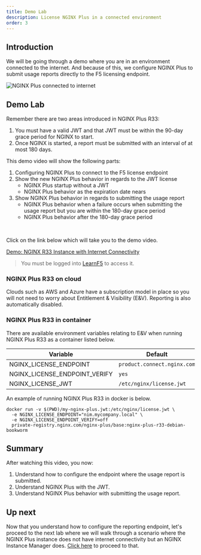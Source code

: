 ```yaml
---
title: Demo Lab
description: License NGINX Plus in a connected environment
order: 3
---
```


## Introduction

We will be going through a demo where you are in an environment connected to the internet. And because of this, we
configure NGINX Plus to submit usage reports directly to the F5 licensing endpoint.

![NGINX Plus connected to internet](media/demo/1.png)

## Demo Lab

Remember there are two areas introduced in NGINX Plus R33:
1. You must have a valid JWT and that JWT must be within the 90-day grace period for NGINX to start.
1. Once NGINX is started, a report must be submitted with an interval of at most 180 days.

This demo video will show the following parts:
1. Configuring NGINX Plus to connect to the F5 license endpoint
1. Show the new NGINX Plus behavior in regards to the JWT license
    - NGINX Plus startup without a JWT
    - NGINX Plus behavior as the expiration date nears
1. Show NGINX Plus behavior in regards to submitting the usage report
    - NGINX Plus behavior when a failure occurs when submitting the usage report but you are within the 180-day grace
    period
    - NGINX Plus behavior after the 180-day grace period

<br/>

Click on the link below which will take you to the demo video.

[Demo: NGINX R33 Instance with Internet Connectivity](https://f5u.csod.com/ui/lms-learning-details/app/video/77086780-e0ce-4907-8fbb-43cb51d1836c)

> You must be logged into [LearnF5](https://f5u.csod.com/) to access it.

### NGINX Plus R33 on cloud

Clouds such as AWS and Azure have a subscription model in place so you will not need to worry about Entitlement &
Visibility (E&V). Reporting is also automatically disabled.

### NGINX Plus R33 in container

There are available environment variables relating to E&V when running NGINX Plus R33 as a container listed below.

| Variable | Default |
| -------- | ------- |
| NGINX_LICENSE_ENDPOINT | `product.connect.nginx.com` |
| NGINX_LICENSE_ENDPOINT_VERIFY | `yes` |
| NGINX_LICENSE_JWT | `/etc/nginx/license.jwt` |

An example of running NGINX Plus R33 in docker is below.

```shell
docker run -v $(PWD)/my-nginx-plus.jwt:/etc/nginx/license.jwt \
  -e NGINX_LICENSE_ENDPOINT="nim.mycompany.local" \
  -e NGINX_LICENSE_ENDPOINT_VERIFY=off
  private-registry.nginx.com/nginx-plus/base:nginx-plus-r33-debian-bookworm
```

## Summary

After watching this video, you now:
1. Understand how to configure the endpoint where the usage report is submitted.
1. Understand NGINX Plus with the JWT.
1. Understand NGINX Plus behavior with submitting the usage report.

## Up next

Now that you understand how to configure the reporting endpoint, let's proceed to the next lab where we will walk through
a scenario where the NGINX Plus instance does not have internet connectivity but an NGINX Instance Manager does.
[Click here](r33-4.mdx) to proceed to that.
